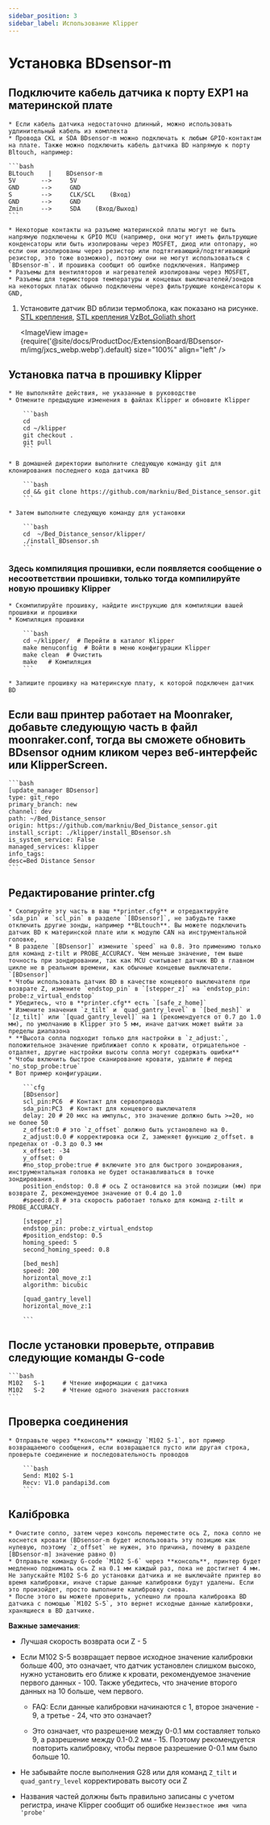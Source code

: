 ```yaml
---
sidebar_position: 3
sidebar_label: Использование Klipper
---
```






# Установка **BDsensor-m**

## Подключите кабель датчика к порту EXP1 на материнской плате
    * Если кабель датчика недостаточно длинный, можно использовать удлинительный кабель из комплекта
    * Провода CKL и SDA BDsensor-m можно подключать к любым GPIO-контактам на плате. Также можно подключить кабель датчика BD напрямую к порту Bltouch, например:

    ```bash
    BLtouch    |    BDsensor-m
    5V       -->     5V
    GND      -->     GND
    S        -->     CLK/SCL    (Вход)
    GND      -->     GND
    Zmin     -->     SDA    (Вход/Выход) 
    ```

    * Некоторые контакты на разъеме материнской платы могут не быть напрямую подключены к GPIO MCU (например, они могут иметь фильтрующие конденсаторы или быть изолированы через MOSFET, диод или оптопару, но если они изолированы через резистор или подтягивающий/подтягивающий резистор, это тоже возможно), поэтому они не могут использоваться с `BDsensor-m`. И прошивка сообщит об ошибке подключения. Например
    * Разъемы для вентиляторов и нагревателей изолированы через MOSFET,
    * Разъемы для термисторов температуры и концевых выключателей/зондов на некоторых платах обычно подключены через фильтрующие конденсаторы к GND,

1. Установите датчик BD вблизи термоблока, как показано на рисунке. [STL крепления](https://www.thingiverse.com/thing:6098131), [STL крепления VzBot_Goliath short](https://discord.com/channels/829828765512106054/1163237892957671424)

    <ImageView image={require('@site/docs/ProductDoc/ExtensionBoard/BDsensor-m/img/jxcs_webp.webp').default} size="100%" align="left" />


## Установка патча в прошивку Klipper
    * Не выполняйте действия, не указанные в руководстве
    * Отмените предыдущие изменения в файлах Klipper и обновите Klipper

        ```bash
        cd
        cd ~/klipper
        git checkout .
        git pull
        ```

    * В домашней директории выполните следующую команду git для клонирования последнего кода датчика BD

        ```bash
        cd && git clone https://github.com/markniu/Bed_Distance_sensor.git
        ```

    * Затем выполните следующую команду для установки

        ```bash
        cd  ~/Bed_Distance_sensor/klipper/
        ./install_BDsensor.sh
        ```
### Здесь компиляция прошивки, если появляется сообщение о несоответствии прошивки, только тогда компилируйте новую прошивку Klipper
    * Скомпилируйте прошивку, найдите инструкцию для компиляции вашей прошивки и прошивки
    * Компиляция прошивки   

        ```bash
        cd ~/klipper/  # Перейти в каталог Klipper
        make menuconfig  # Войти в меню конфигурации Klipper
        make clean  # Очистить
        make   # Компиляция
        ```

    * Запишите прошивку на материнскую плату, к которой подключен датчик BD

## Если ваш принтер работает на Moonraker, добавьте следующую часть в файл moonraker.conf, тогда вы сможете обновить BDsensor одним кликом через веб-интерфейс или KlipperScreen.

    ```bash
    [update_manager BDsensor]
    type: git_repo
    primary_branch: new
    channel: dev
    path: ~/Bed_Distance_sensor
    origin: https://github.com/markniu/Bed_Distance_sensor.git
    install_script: ./klipper/install_BDsensor.sh
    is_system_service: False
    managed_services: klipper
    info_tags:
    desc=Bed Distance Sensor
    ```

## Редактирование printer.cfg

    * Скопируйте эту часть в ваш **printer.cfg** и отредактируйте `sda_pin` и `scl_pin` в разделе `[BDsensor]`, не забудьте также отключить другие зонды, например **BLtouch**. Вы можете подключить датчик BD к материнской плате или к модулю CAN на инструментальной головке,
    * В разделе `[BDsensor]` измените `speed` на 0.8. Это применимо только для команд z-tilt и PROBE_ACCURACY. Чем меньше значение, тем выше точность при зондировании, так как MCU считывает датчик BD в главном цикле не в реальном времени, как обычные концевые выключатели. `[BDsensor]`
    * Чтобы использовать датчик BD в качестве концевого выключателя при возврате Z, измените `endstop_pin` в `[stepper_z]` на `endstop_pin: probe:z_virtual_endstop`
    * Убедитесь, что в **printer.cfg** есть `[safe_z_home]` 
    * Измените значения `z_tilt` и `quad_gantry_level` в `[bed_mesh]` и `[z_tilt]` или `[quad_gantry_level]` на 1 (рекомендуется от 0.7 до 1.0 мм), по умолчанию в Klipper это 5 мм, иначе датчик может выйти за пределы диапазона
    * **Высота сопла подходит только для настройки в `z_adjust:`, положительное значение приближает сопло к кровати, отрицательное - отдаляет, другие настройки высоты сопла могут содержать ошибки**
    * Чтобы включить быстрое сканирование кровати, удалите # перед `no_stop_probe:true`
    * Вот пример конфигурации.

        ```cfg
        [BDsensor] 
        scl_pin:PC6  # Контакт для сервопривода
        sda_pin:PC3  # Контакт для концевого выключателя
        delay: 20 # 20 мкс на импульс, это значение должно быть >=20, но не более 50
        z_offset:0 # это `z_offset` должно быть установлено на 0. 
        z_adjust:0.0 # корректировка оси Z, заменяет функцию z_offset. в пределах от -0.3 до 0.3 мм
        x_offset: -34
        y_offset: 0
        #no_stop_probe:true # включите это для быстрого зондирования, инструментальная головка не будет останавливаться в точке зондирования.
        position_endstop: 0.8 # ось Z остановится на этой позиции (мм) при возврате Z, рекомендуемое значение от 0.4 до 1.0
        #speed:0.8 # эта скорость работает только для команд z-tilt и PROBE_ACCURACY.

        [stepper_z]
        endstop_pin: probe:z_virtual_endstop 
        #position_endstop: 0.5
        homing_speed: 5
        second_homing_speed: 0.8

        [bed_mesh]
        speed: 200
        horizontal_move_z:1
        algorithm: bicubic

        [quad_gantry_level]
        horizontal_move_z:1

        ```

## После установки проверьте, отправив следующие команды G-code

    ```bash
    M102   S-1     # Чтение информации с датчика
    M102   S-2     # Чтение одного значения расстояния
    ```

## Проверка соединения

    * Отправьте через **консоль** команду `M102 S-1`, вот пример возвращаемого сообщения, если возвращается пусто или другая строка, проверьте соединение и последовательность проводов

        ```bash
        Send: M102 S-1
        Recv: V1.0 pandapi3d.com
        ```

## Калібровка

    * Очистите сопло, затем через консоль переместите ось Z, пока сопло не коснется кровати (BDsensor-m будет использовать эту позицию как нулевую, поэтому `z_offset` не нужен, это причина, почему в разделе [BDsensor-m] значение равно 0)
    * Отправьте команду G-code `M102 S-6` через **консоль**, принтер будет медленно поднимать ось Z на 0.1 мм каждый раз, пока не достигнет 4 мм. Не запускайте M102 S-6 до установки датчика и не выключайте принтер во время калибровки, иначе старые данные калибровки будут удалены. Если это произойдет, просто выполните калибровку снова.
    * После этого вы можете проверить, успешно ли прошла калибровка BD датчика с помощью `M102 S-5`, это вернет исходные данные калибровки, хранящиеся в BD датчике.

**Важные замечания**:

* Лучшая скорость возврата оси Z - 5

* Если M102 S-5 возвращает первое исходное значение калибровки больше 400, это означает, что датчик установлен слишком высоко, нужно установить его ближе к кровати, рекомендуемое значение первого данных - 100. Также убедитесь, что значение второго данных на 10 больше, чем первого.

  * FAQ: Если данные калибровки начинаются с 1, второе значение - 9, а третье - 24, что это означает?

  * Это означает, что разрешение между 0-0.1 мм составляет только 9, а разрешение между 0.1-0.2 мм - 15. Поэтому рекомендуется повторить калибровку, чтобы первое разрешение 0-0.1 мм было больше 10.

* Не забывайте после выполнения G28 или для команд `Z_tilt` и `quad_gantry_level` корректировать высоту оси Z

* Названия частей должны быть правильно записаны с учетом регистра, иначе Klipper сообщит об ошибке `Неизвестное имя чипа 'probe'`